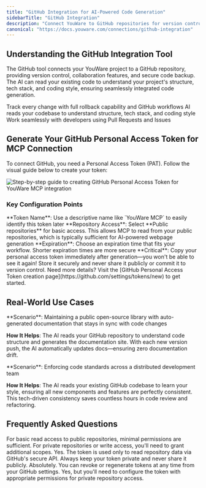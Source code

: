 ```yaml
---
title: "GitHub Integration for AI-Powered Code Generation"
sidebarTitle: "GitHub Integration"
description: "Connect YouWare to GitHub repositories for version control, collaboration, and intelligent code generation with full repository context."
canonical: "https://docs.youware.com/connections/github-integration"
---
```


## Understanding the GitHub Integration Tool

The GitHub tool connects your YouWare project to a GitHub repository, providing version control, collaboration features, and secure code backup. The AI can read your existing code to understand your project's structure, tech stack, and coding style, ensuring seamlessly integrated code generation.

<CardGroup cols={3}>
  <Card title="Version Control" icon="code-branch">
    Track every change with full rollback capability and GitHub workflows
  </Card>
  <Card title="Code Context" icon="brain">
    AI reads your codebase to understand structure, tech stack, and coding style
  </Card>
  <Card title="Team Collaboration" icon="users">
    Work seamlessly with developers using Pull Requests and Issues
  </Card>
</CardGroup>

## Generate Your GitHub Personal Access Token for MCP Connection

To connect GitHub, you need a Personal Access Token (PAT). Follow the visual guide below to create your token:

<Frame>
<img src="/images/github-integration.png" alt="Step-by-step guide to creating GitHub Personal Access Token for YouWare MCP integration" />
</Frame>

### Key Configuration Points

<Tip>
**Token Name**: Use a descriptive name like `YouWare MCP` to easily identify this token later
</Tip>

<Tip>
**Repository Access**: Select **Public repositories** for basic access. This allows MCP to read from your public repositories, which is typically sufficient for AI-powered webpage generation
</Tip>

<Tip>
**Expiration**: Choose an expiration time that fits your workflow. Shorter expiration times are more secure
</Tip>

<Warning>
**Critical**: Copy your personal access token immediately after generation—you won't be able to see it again! Store it securely and never share it publicly or commit it to version control.
</Warning>

<Info>
Need more details? Visit the [GitHub Personal Access Token creation page](https://github.com/settings/tokens/new) to get started.
</Info>

## Real-World Use Cases

<Tabs>
<Tab title="Pro Creator">
  **Scenario**: Maintaining a public open-source library with auto-generated documentation that stays in sync with code changes

  **How It Helps**: The AI reads your GitHub repository to understand code structure and generates the documentation site. With each new version push, the AI automatically updates docs—ensuring zero documentation drift.
</Tab>

<Tab title="Small Business">
  **Scenario**: Enforcing code standards across a distributed development team

  **How It Helps**: The AI reads your existing GitHub codebase to learn your style, ensuring all new components and features are perfectly consistent. This tech-driven consistency saves countless hours in code review and refactoring.
</Tab>
</Tabs>

## Frequently Asked Questions

<AccordionGroup>
<Accordion title="What permissions does the Personal Access Token need?">
For basic read access to public repositories, minimal permissions are sufficient. For private repositories or write access, you'll need to grant additional scopes.
</Accordion>

<Accordion title="Is my code secure?">
Yes. The token is used only to read repository data via GitHub's secure API. Always keep your token private and never share it publicly.
</Accordion>

<Accordion title="Can I revoke access later?">
Absolutely. You can revoke or regenerate tokens at any time from your GitHub settings.
</Accordion>

<Accordion title="Does this work with private repositories?">
Yes, but you'll need to configure the token with appropriate permissions for private repository access.
</Accordion>
</AccordionGroup>
